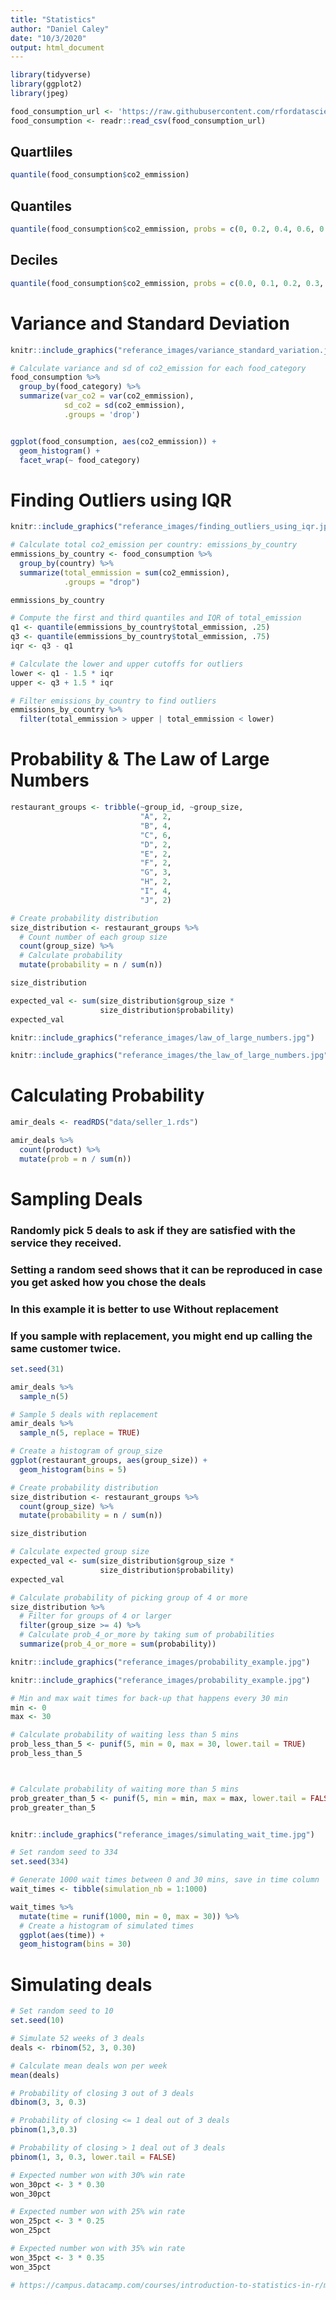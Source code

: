 ```yaml
---
title: "Statistics"
author: "Daniel Caley"
date: "10/3/2020"
output: html_document
---
```


```r

library(tidyverse)
library(ggplot2)
library(jpeg)

food_consumption_url <- 'https://raw.githubusercontent.com/rfordatascience/tidytuesday/master/data/2020/2020-02-18/food_consumption.csv'
food_consumption <- readr::read_csv(food_consumption_url)


```


## Quartliles
```r

quantile(food_consumption$co2_emmission)


```

## Quantiles

```r

quantile(food_consumption$co2_emmission, probs = c(0, 0.2, 0.4, 0.6, 0.8, 1))

```
## Deciles

```r

quantile(food_consumption$co2_emmission, probs = c(0.0, 0.1, 0.2, 0.3, 0.4, 0.5, 0.6, 0.7, 0.8, 0.9, 1.0))

```

# Variance and Standard Deviation

```r

knitr::include_graphics("referance_images/variance_standard_variation.jpg")

```


```r

# Calculate variance and sd of co2_emission for each food_category
food_consumption %>% 
  group_by(food_category) %>% 
  summarize(var_co2 = var(co2_emmission),
            sd_co2 = sd(co2_emmission),
            .groups = 'drop')


ggplot(food_consumption, aes(co2_emmission)) +
  geom_histogram() +
  facet_wrap(~ food_category)

```

# Finding Outliers using IQR

```r

knitr::include_graphics("referance_images/finding_outliers_using_iqr.jpg")


```

```r

# Calculate total co2_emission per country: emissions_by_country
emmissions_by_country <- food_consumption %>%
  group_by(country) %>%
  summarize(total_emmission = sum(co2_emmission),
            .groups = "drop")

emmissions_by_country

# Compute the first and third quantiles and IQR of total_emission
q1 <- quantile(emmissions_by_country$total_emmission, .25)
q3 <- quantile(emmissions_by_country$total_emmission, .75)
iqr <- q3 - q1

# Calculate the lower and upper cutoffs for outliers
lower <- q1 - 1.5 * iqr
upper <- q3 + 1.5 * iqr

# Filter emissions_by_country to find outliers
emmissions_by_country %>%
  filter(total_emmission > upper | total_emmission < lower)

```

# Probability & The Law of Large Numbers

```r

restaurant_groups <- tribble(~group_id, ~group_size, 
                             "A", 2,
                             "B", 4,
                             "C", 6,
                             "D", 2,
                             "E", 2,
                             "F", 2,
                             "G", 3,
                             "H", 2,
                             "I", 4,
                             "J", 2)

# Create probability distribution
size_distribution <- restaurant_groups %>%
  # Count number of each group size
  count(group_size) %>%
  # Calculate probability
  mutate(probability = n / sum(n))

size_distribution

expected_val <- sum(size_distribution$group_size *
                    size_distribution$probability) 
expected_val

knitr::include_graphics("referance_images/law_of_large_numbers.jpg")

knitr::include_graphics("referance_images/the_law_of_large_numbers.jpg")

```

# Calculating Probability

```r

amir_deals <- readRDS("data/seller_1.rds")

amir_deals %>% 
  count(product) %>% 
  mutate(prob = n / sum(n))

```
# Sampling Deals

### Randomly pick 5 deals to ask if they are satisfied with the service they received.
### Setting a random seed shows that it can be reproduced in case you get asked how you chose the deals
### In this example it is better to use Without replacement
### If you sample with replacement, you might end up calling the same customer twice.

```r

set.seed(31)

amir_deals %>% 
  sample_n(5)

# Sample 5 deals with replacement
amir_deals %>%
  sample_n(5, replace = TRUE)

```

```r
# Create a histogram of group_size
ggplot(restaurant_groups, aes(group_size)) +
  geom_histogram(bins = 5)

# Create probability distribution
size_distribution <- restaurant_groups %>%
  count(group_size) %>%
  mutate(probability = n / sum(n))

size_distribution

# Calculate expected group size
expected_val <- sum(size_distribution$group_size *
                    size_distribution$probability) 
expected_val

# Calculate probability of picking group of 4 or more
size_distribution %>%
  # Filter for groups of 4 or larger
  filter(group_size >= 4) %>%
  # Calculate prob_4_or_more by taking sum of probabilities
  summarize(prob_4_or_more = sum(probability))


```


```r

knitr::include_graphics("referance_images/probability_example.jpg")


```


```r

knitr::include_graphics("referance_images/probability_example.jpg")

# Min and max wait times for back-up that happens every 30 min
min <- 0
max <- 30

# Calculate probability of waiting less than 5 mins
prob_less_than_5 <- punif(5, min = 0, max = 30, lower.tail = TRUE)
prob_less_than_5



# Calculate probability of waiting more than 5 mins
prob_greater_than_5 <- punif(5, min = min, max = max, lower.tail = FALSE)
prob_greater_than_5



```

```r

knitr::include_graphics("referance_images/simulating_wait_time.jpg")

# Set random seed to 334
set.seed(334)

# Generate 1000 wait times between 0 and 30 mins, save in time column
wait_times <- tibble(simulation_nb = 1:1000)

wait_times %>%
  mutate(time = runif(1000, min = 0, max = 30)) %>%
  # Create a histogram of simulated times
  ggplot(aes(time)) +
  geom_histogram(bins = 30)


```

# Simulating deals
```r

# Set random seed to 10
set.seed(10)

# Simulate 52 weeks of 3 deals
deals <- rbinom(52, 3, 0.30)

# Calculate mean deals won per week
mean(deals)

# Probability of closing 3 out of 3 deals
dbinom(3, 3, 0.3)

# Probability of closing <= 1 deal out of 3 deals
pbinom(1,3,0.3)

# Probability of closing > 1 deal out of 3 deals
pbinom(1, 3, 0.3, lower.tail = FALSE)

# Expected number won with 30% win rate
won_30pct <- 3 * 0.30
won_30pct

# Expected number won with 25% win rate
won_25pct <- 3 * 0.25
won_25pct

# Expected number won with 35% win rate
won_35pct <- 3 * 0.35
won_35pct

```



```r

# https://campus.datacamp.com/courses/introduction-to-statistics-in-r/more-distributions-and-the-central-limit-theorem?ex=7



```




```r



```


